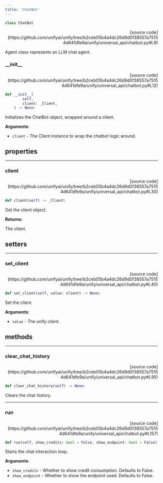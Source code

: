 ```yaml
---
title: 'ChatBot'
---
```


```python
class ChatBot
```

<p align="right">[source code](https://github.com/unifyai/unify/tree/b2ceb05b4a4dc26d9d0f38557a75154d641dfe9a/unify/universal_api/chatbot.py#L9)</p>

Agent class represents an LLM chat agent.

### \_\_init\_\_

<p align="right">[source code](https://github.com/unifyai/unify/tree/b2ceb05b4a4dc26d9d0f38557a75154d641dfe9a/unify/universal_api/chatbot.py#L12)</p>

```python
def __init__(
        self,
        client: _Client,
    ) -> None:
```

Initializes the ChatBot object, wrapped around a client.

**Arguments**:

- `client` - The Client instance to wrap the chatbot logic around.

## properties

---

### client

<p align="right">[source code](https://github.com/unifyai/unify/tree/b2ceb05b4a4dc26d9d0f38557a75154d641dfe9a/unify/universal_api/chatbot.py#L30)</p>

```python
def client(self) -> _Client:
```

Get the client object.  

**Returns**:

The client.

## setters

---

### set\_client

<p align="right">[source code](https://github.com/unifyai/unify/tree/b2ceb05b4a4dc26d9d0f38557a75154d641dfe9a/unify/universal_api/chatbot.py#L40)</p>

```python
def set_client(self, value: client) -> None:
```

Set the client.  

**Arguments**:

- `value` - The unify client.

## methods

---

### clear\_chat\_history

<p align="right">[source code](https://github.com/unifyai/unify/tree/b2ceb05b4a4dc26d9d0f38557a75154d641dfe9a/unify/universal_api/chatbot.py#L95)</p>

```python
def clear_chat_history(self) -> None:
```

Clears the chat history.

---

### run

<p align="right">[source code](https://github.com/unifyai/unify/tree/b2ceb05b4a4dc26d9d0f38557a75154d641dfe9a/unify/universal_api/chatbot.py#L157)</p>

```python
def run(self, show_credits: bool = False, show_endpoint: bool = False) -> None:
```

Starts the chat interaction loop.

**Arguments**:

- `show_credits` - Whether to show credit consumption. Defaults to False.
- `show_endpoint` - Whether to show the endpoint used. Defaults to False.